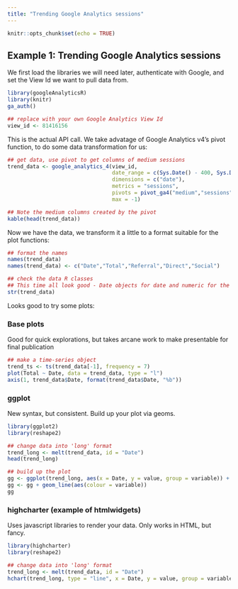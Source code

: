 ```yaml
---
title: "Trending Google Analytics sessions"
---
```


```r
knitr::opts_chunk$set(echo = TRUE)
```

## Example 1: Trending Google Analytics sessions

We first load the libraries we will need later, authenticate with Google, and set the View Id we want to pull data from. 

```r
library(googleAnalyticsR)
library(knitr)
ga_auth()

## replace with your own Google Analytics View Id
view_id <- 81416156

```

This is the actual API call.  We take advatage of Google Analytics v4's pivot function, to do some data transformation for us:

```r
## get data, use pivot to get columns of medium sessions
trend_data <- google_analytics_4(view_id,
                                 date_range = c(Sys.Date() - 400, Sys.Date()),
                                 dimensions = c("date"),
                                 metrics = "sessions",
                                 pivots = pivot_ga4("medium","sessions"),
                                 max = -1)

## Note the medium columns created by the pivot
kable(head(trend_data))
```

Now we have the data, we transform it a little to a format suitable for the plot functions:

```r
## format the names
names(trend_data)
names(trend_data) <- c("Date","Total","Referral","Direct","Social")

## check the data R classes
## This time all look good - Date objects for date and numeric for the metrics
str(trend_data)
```

Looks good to try some plots:

### Base plots

Good for quick explorations, but takes arcane work to make presentable for final publication

```r
## make a time-series object
trend_ts <- ts(trend_data[-1], frequency = 7)
plot(Total ~ Date, data = trend_data, type = "l")
axis(1, trend_data$Date, format(trend_data$Date, "%b"))
```

### ggplot

New syntax, but consistent.  Build up your plot via geoms.

```r
library(ggplot2)
library(reshape2)

## change data into 'long' format
trend_long <- melt(trend_data, id = "Date")
head(trend_long)

## build up the plot
gg <- ggplot(trend_long, aes(x = Date, y = value, group = variable)) + theme_minimal()
gg <- gg + geom_line(aes(colour = variable))
gg
```

### highcharter (example of htmlwidgets)

Uses javascript libraries to render your data.  Only works in HTML, but fancy.

```r
library(highcharter)
library(reshape2)

## change data into 'long' format
trend_long <- melt(trend_data, id = "Date")
hchart(trend_long, type = "line", x = Date, y = value, group = variable)

```

